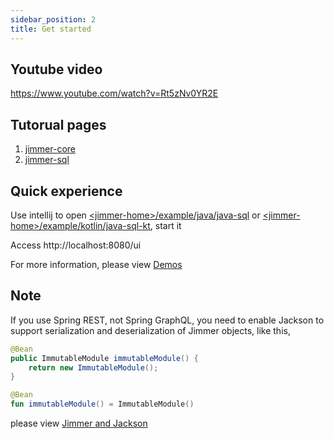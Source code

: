 ```yaml
---
sidebar_position: 2
title: Get started
---
```



## Youtube video

https://www.youtube.com/watch?v=Rt5zNv0YR2E

## Tutorual pages

1. [jimmer-core](./jimmer-core/usage.mdx)
2. [jimmer-sql](./jimmer-sql/usage.mdx)

## Quick experience

Use intellij to open [&lt;jimmer-home&gt;/example/java/java-sql](https://github.com/babyfish-ct/jimmer/tree/main/example/java/jimmer-sql/) or [&lt;jimmer-home&gt;/example/kotlin/java-sql-kt](https://github.com/babyfish-ct/jimmer/tree/main/example/kotlin/jimmer-sql-kt/), start it

Access http://localhost:8080/ui

For more information, please view [Demos](./demo)

## Note 

If you use Spring REST, not Spring GraphQL, you need to enable Jackson to support serialization and deserialization of Jimmer objects, like this, 

<Tabs groupId="buildScript">
<TabItem value="java" label="Java">

```java
@Bean
public ImmutableModule immutableModule() {
    return new ImmutableModule();
}
```
</TabItem>

<TabItem value="kotlin" label="Kotin">

```kotlin
@Bean
fun immutableModule() = ImmutableModule()
```

</TabItem>
</Tabs>

please view [Jimmer and Jackson](jimmer-core/dynamic/#jimmer-and-jackson)